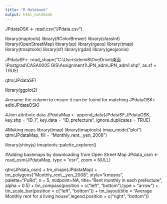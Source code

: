 ```yaml
---
title: "R Notebook"
output: html_notebook
---
```

JPdataOSK <- read.csv("JPdata.csv")

library(maptools)
library(RColorBrewer)
library(classInt)
library(OpenStreetMap)
library(sp)
library(rgeos)
library(tmap)
library(tmaptools)
library(sf)
library(rgdal)
library(geojsonio)

JPdataSF<- read_shape("C:\\Users\\demi8\\OneDrive\\桌面\\Postgrad\\CASA0005 GIS\\Assignment1\\JPN_adm\\JPN_adm1.shp", as.sf = TRUE)

qtm(JPdataSF)

library(ggplot2)

#rename the column to ensure it can be found for matching
JPdataOSK<- edit(JPdataOSK)

#Join attribute data
JPdataMap <- append_data(JPdataSF,JPdataOSK, key.shp = "ID_1", key.data
= "ID_prefecture", ignore.duplicates = TRUE)

#Making maps
library(tmap)
library(tmaptools)
tmap_mode("plot")
qtm(JPdataMap, fill = "Monthly_rent__yen_2008")



library(shinyjs)
tmaptools::palette_explorer()

#Adding basemaps by downloading from Open Street Map
JPdata_osm <- read_osm(JPdataMap, type = "esri", zoom = NULL)

qtm(JPdata_osm) +
tm_shape(JPdataMap) +
tm_polygons("Monthly_rent__yen_2008",
style="kmeans",                                                             
palette="PuRd", n = 5,
midpoint=NA,
title="Rent monthly in each prefecture",
alpha = 0.5) +
tm_compass(position = c("left", "bottom"),type = "arrow") +
tm_scale_bar(position = c("left", "bottom")) +
tm_layout(title = "Average Monthly rent for a living house",legend.position = c("right", "bottom"))

